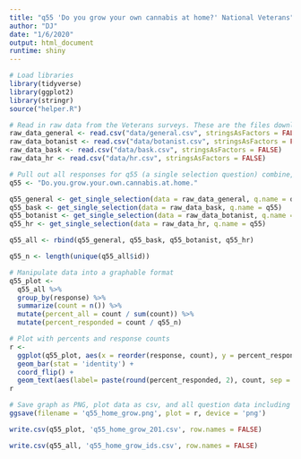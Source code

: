 ```yaml
---
title: "q55 'Do you grow your own cannabis at home?' National Veterans"
author: "DJ"
date: "1/6/2020"
output: html_document
runtime: shiny
---
```


```r
# Load libraries
library(tidyverse)
library(ggplot2)
library(stringr)
source("helper.R")
```

```r
# Read in raw data from the Veterans surveys. These are the files downloaded from survey monkey saved as a .csv
raw_data_general <- read.csv("data/general.csv", stringsAsFactors = FALSE)
raw_data_botanist <- read.csv("data/botanist.csv", stringsAsFactors = FALSE)
raw_data_bask <- read.csv("data/bask.csv", stringsAsFactors = FALSE)
raw_data_hr <- read.csv("data/hr.csv", stringsAsFactors = FALSE)
```

```r
# Pull out all responses for q55 (a single selection question) combine, then determine 'question n'
q55 <- "Do.you.grow.your.own.cannabis.at.home."

q55_general <- get_single_selection(data = raw_data_general, q.name = q55)
q55_bask <- get_single_selection(data = raw_data_bask, q.name = q55)
q55_botanist <- get_single_selection(data = raw_data_botanist, q.name = q55)
q55_hr <- get_single_selection(data = raw_data_hr, q.name = q55)

q55_all <- rbind(q55_general, q55_bask, q55_botanist, q55_hr)

q55_n <- length(unique(q55_all$id))
```

```r
# Manipulate data into a graphable format
q55_plot <- 
  q55_all %>%
  group_by(response) %>%
  summarize(count = n()) %>%
  mutate(percent_all = count / sum(count)) %>%
  mutate(percent_responded = count / q55_n)
```

```r
# Plot with percents and response counts
r <- 
  ggplot(q55_plot, aes(x = reorder(response, count), y = percent_responded)) +
  geom_bar(stat = 'identity') +
  coord_flip() +
  geom_text(aes(label= paste(round(percent_responded, 2), count, sep = "***")))
r
```

```r
# Save graph as PNG, plot data as csv, and all question data including response IDs as csv (save question n and N at end of plot file as "_x.x")
ggsave(filename = 'q55_home_grow.png', plot = r, device = 'png')

write.csv(q55_plot, 'q55_home_grow_201.csv', row.names = FALSE)

write.csv(q55_all, 'q55_home_grow_ids.csv', row.names = FALSE)
```
